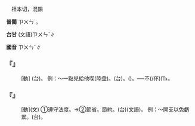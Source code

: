 
=={{ruby|撙|ㄗㄨㄣˇ}}==

　祖本切，混韻

'''普閩''' <rt>ㄗㄨㄣˋ</rt>。

'''台甘''' (文語)<rt>ㄗㄨㄣˋ</rt>∥

'''國音''' <rt>ㄗㄨㄣˇ</rt>∥

    

==='''『{{ruby|撙|ㄗㄨㄣˇ}}』'''===
: [動] (台){{ruby|撙|ㄗㄨㄣˋ}}{{ruby|節|ㄗㄚㆵ}}。 例：～一點兒給他喫(陸彙)。(台){{ruby|節|ㄗㄚㆵ}}。({{ruby|有|ㄨ˫}}{{ruby|限|ㄏㄢ˫}}{{ruby|度|ㄉㆦ˫}}){{ruby|咧|ㄌㆤ˪}}{{ruby|付|ㄏㆦ˫}}{{ruby|伊|ㄧ}}{{ruby|食|ㄐㄧㄚㆷ ͘}}。──不(/伓)<rt>ㆬ˫</rt>{{ruby|通|ㄊㄤ}}{{ruby|付|ㄏㆦ˫}}{{ruby|伊|ㄧ}}{{ruby|食|ㄐㄧㄚㆷ ͘}}{{ruby|傷|ㄒㄧㆧ}}{{ruby|/|ㄒㄧㆫ}}{{ruby|飽|ㄅㄚˋ}}。
    

==='''『{{ruby|撙|ㄗㄨㄣˇ}}{{ruby|節|ㄐㄧㄝˊ}}』'''===
: [動](文) ①遵守法度。→②節省。節約。(台){{ruby|撙|ㄗㄨㄣˋ}}{{ruby|節|ㄗㄚㆵ}}(文語)。 例：～開支以免虧累。(台){{ruby|撙|ㄗㄨㄣˋ}}{{ruby|節|ㄗㄚㆵ}}{{ruby|開|ㄎㄞ}}{{ruby|銷|ㄒㄧㄠ}}{{ruby|則|ㄐㄧㄚㆷ}}{{ruby|<mark>&#xffa45;</mark>|ㆠㆤ˫}}{{ruby|/|ㆠㄨㆤ˫}}{{ruby|<mark>&#xf9abe;</mark>|ㄊㆰ˫}}{{ruby|凹|ㄌㄚㆴ}}。
    
